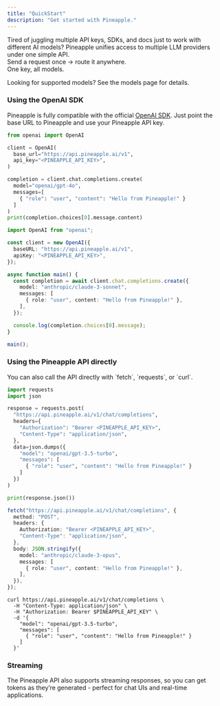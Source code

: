 ```yaml
---
title: "QuickStart"
description: "Get started with Pineapple."
---
```


Tired of juggling multiple API keys, SDKs, and docs just to work with different AI models? Pineapple unifies access to multiple LLM providers under one simple API.  \
Send a request once -\> route it anywhere.  \
One key, all models.  

<Tip>
  Looking for supported models? See the models page for details.
</Tip>

### Using the OpenAI SDK

Pineapple is fully compatible with the official [OpenAI SDK](https://github.com/openai/openai-python). Just point the base URL to Pineapple and use your Pineapple API key.

<CodeGroup>

```python python
from openai import OpenAI

client = OpenAI(
  base_url="https://api.pineapple.ai/v1",
  api_key="<PINEAPPLE_API_KEY>",
)

completion = client.chat.completions.create(
  model="openai/gpt-4o",
  messages=[
    { "role": "user", "content": "Hello from Pineapple!" }
  ]
)
print(completion.choices[0].message.content)
```


```typescript typescript
import OpenAI from "openai";

const client = new OpenAI({
  baseURL: "https://api.pineapple.ai/v1",
  apiKey: "<PINEAPPLE_API_KEY>",
});

async function main() {
  const completion = await client.chat.completions.create({
    model: "anthropic/claude-3-sonnet",
    messages: [
      { role: "user", content: "Hello from Pineapple!" },
    ],
  });

  console.log(completion.choices[0].message);
}

main();
```

</CodeGroup>

### Using the Pineapple API directly

<Tip>
  You can also call the API directly with `fetch`, `requests`, or `curl`.
</Tip>

<CodeGroup>

```python python
import requests
import json

response = requests.post(
  "https://api.pineapple.ai/v1/chat/completions",
  headers={
    "Authorization": "Bearer <PINEAPPLE_API_KEY>",
    "Content-Type": "application/json",
  },
  data=json.dumps({
    "model": "openai/gpt-3.5-turbo",
    "messages": [
      { "role": "user", "content": "Hello from Pineapple!" }
    ]
  })
)

print(response.json())
```


```typescript typescript
fetch("https://api.pineapple.ai/v1/chat/completions", {
  method: "POST",
  headers: {
    Authorization: "Bearer <PINEAPPLE_API_KEY>",
    "Content-Type": "application/json",
  },
  body: JSON.stringify({
    model: "anthropic/claude-3-opus",
    messages: [
      { role: "user", content: "Hello from Pineapple!" },
    ],
  }),
});
```


```shellscript shell
curl https://api.pineapple.ai/v1/chat/completions \
  -H "Content-Type: application/json" \
  -H "Authorization: Bearer $PINEAPPLE_API_KEY" \
  -d '{
    "model": "openai/gpt-3.5-turbo",
    "messages": [
      { "role": "user", "content": "Hello from Pineapple!" }
    ]
  }'
```

</CodeGroup>

### Streaming

The Pineapple API also supports streaming responses, so you can get tokens as they’re generated - perfect for chat UIs and real-time applications.